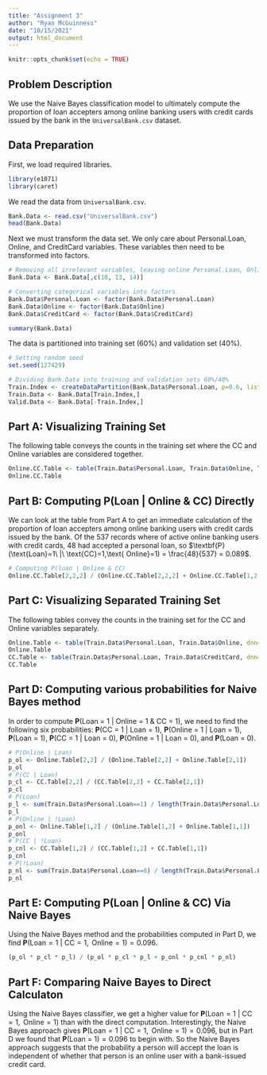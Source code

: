 ---
title: "Assignment 3"
author: "Ryan McGuinness"
date: "10/15/2021"
output: html_document
---

```{r setup, include=FALSE}
knitr::opts_chunk$set(echo = TRUE)
```

## Problem Description
We use the Naive Bayes classification model to ultimately compute the proportion of loan accepters among online banking users with credit cards issued by the bank in the `UniversalBank.csv` dataset. 

## Data Preparation

First, we load required libraries.
```{r}
library(e1071)
library(caret)
```

We read the data from `UniversalBank.csv`.
```{r}
Bank.Data <- read.csv("UniversalBank.csv")
head(Bank.Data)
```

Next we must transform the data set. We only care about Personal.Loan, Online, and CreditCard variables. These variables then need to be transformed into factors. 
```{r}
# Removing all irrelevant variables, leaving online Personal.Loan, Online, and CreditCard
Bank.Data <- Bank.Data[,c(10, 13, 14)]

# Converting categorical variables into factors
Bank.Data$Personal.Loan <- factor(Bank.Data$Personal.Loan)
Bank.Data$Online <- factor(Bank.Data$Online)
Bank.Data$CreditCard <- factor(Bank.Data$CreditCard)

summary(Bank.Data)
```

The data is partitioned into training set (60%) and validation set (40%).
```{r}
# Setting random seed
set.seed(127429)

# Dividing Bank.Data into training and validation sets 60%/40%
Train.Index <- createDataPartition(Bank.Data$Personal.Loan, p=0.6, list=FALSE)
Train.Data <- Bank.Data[Train.Index,]
Valid.Data <- Bank.Data[-Train.Index,]
```

## Part A: Visualizing Training Set
The following table conveys the counts in the training set where the CC and Online variables are considered together.
```{r}
Online.CC.Table <- table(Train.Data$Personal.Loan, Train.Data$Online, Train.Data$CreditCard, dnn=c("Personal Loan", "Online", "Credit Card"))
Online.CC.Table
```

## Part B: Computing P(Loan | Online & CC) Directly
We can look at the table from Part A to get an immediate calculation of the proportion of loan accepters among online banking users with credit cards issued by the bank. Of the 537 records where of active online banking users with credit cards, 48 had accepted a personal loan, so $\textbf{P}(\text{Loan}=1\ |\ \text{CC}=1,\text{ Online}=1) = \frac{48}{537} = 0.089$.
```{r}
# Computing P(loan | Online & CC)
Online.CC.Table[2,2,2] / (Online.CC.Table[2,2,2] + Online.CC.Table[1,2,2])
```


## Part C: Visualizing Separated Training Set 
The following tables convey the counts in the training set for the CC and Online variables separately.
```{r}
Online.Table <- table(Train.Data$Personal.Loan, Train.Data$Online, dnn=c("Personal Loan", "Online"))
Online.Table
CC.Table <- table(Train.Data$Personal.Loan, Train.Data$CreditCard, dnn=c("Personal Loan", "Credit Card"))
CC.Table
```

## Part D: Computing various probabilities for Naive Bayes method
In order to compute $\textbf{P}\text{(Loan = 1 | Online = 1 & CC = 1)}$, we need to find the following six probabilities: $\textbf{P}\text{(CC = 1 | Loan = 1)}$, $\textbf{P}\text{(Online = 1 | Loan = 1)}$, $\textbf{P}\text{(Loan = 1)}$, $\textbf{P}\text{(CC = 1 | Loan = 0)}$, $\textbf{P}\text{(Online = 1 | Loan = 0)}$, and $\textbf{P}\text{(Loan = 0)}$.
```{r}
# P(Online | Loan)
p_ol <- Online.Table[2,2] / (Online.Table[2,2] + Online.Table[2,1])
p_ol
# P(CC | Loan)
p_cl <- CC.Table[2,2] / (CC.Table[2,2] + CC.Table[2,1])
p_cl
# P(Loan)
p_l <- sum(Train.Data$Personal.Loan==1) / length(Train.Data$Personal.Loan)
p_l
# P(Online | !Loan)
p_onl <- Online.Table[1,2] / (Online.Table[1,2] + Online.Table[1,1])
p_onl
# P(CC | !Loan)
p_cnl <- CC.Table[1,2] / (CC.Table[1,2] + CC.Table[1,1])
p_cnl
# P(!Loan)
p_nl <- sum(Train.Data$Personal.Loan==0) / length(Train.Data$Personal.Loan)
p_nl
```

## Part E: Computing P(Loan | Online & CC) Via Naive Bayes
Using the Naive Bayes method and the probabilities computed in Part D, we find $\textbf{P}(\text{Loan}=1\ |\ \text{CC}=1,\text{ Online}=1) = 0.096$.
```{r}
(p_ol * p_cl * p_l) / (p_ol * p_cl * p_l + p_onl * p_cnl * p_nl)
```

## Part F: Comparing Naive Bayes to Direct Calculaton
Using the Naive Bayes classifier, we get a higher value for $\textbf{P}(\text{Loan}=1\ |\ \text{CC}=1,\text{ Online}=1)$ than with the direct computation. Interestingly, the Naive Bayes approach gives $\textbf{P}(\text{Loan}=1\ |\ \text{CC}=1,\text{ Online}=1) = 0.096$, but in Part D we found that $\textbf{P}\text{(Loan = 1)} = 0.096$ to begin with. So the Naive Bayes approach suggests that the probability a person will accept the loan is independent of whether that person is an online user with a bank-issued credit card.

